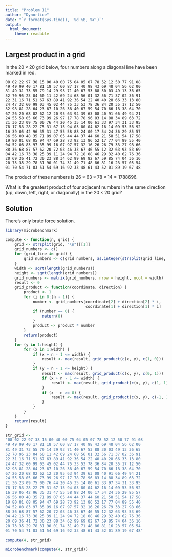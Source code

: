 ```yaml
---
title: "Problem 11"
author: "Dynortice"
date: "`r format(Sys.time(), '%d %B, %Y')`"
output:
  html_document:
    theme: readable
---
```

## Largest product in a grid
In the $20 \times 20$ grid below, four numbers along a diagonal line have been marked in red.

```
08 02 22 97 38 15 00 40 00 75 04 05 07 78 52 12 50 77 91 08
49 49 99 40 17 81 18 57 60 87 17 40 98 43 69 48 04 56 62 00
81 49 31 73 55 79 14 29 93 71 40 67 53 88 30 03 49 13 36 65
52 70 95 23 04 60 11 42 69 24 68 56 01 32 56 71 37 02 36 91
22 31 16 71 51 67 63 89 41 92 36 54 22 40 40 28 66 33 13 80
24 47 32 60 99 03 45 02 44 75 33 53 78 36 84 20 35 17 12 50
32 98 81 28 64 23 67 10 26 38 40 67 59 54 70 66 18 38 64 70
67 26 20 68 02 62 12 20 95 63 94 39 63 08 40 91 66 49 94 21
24 55 58 05 66 73 99 26 97 17 78 78 96 83 14 88 34 89 63 72
21 36 23 09 75 00 76 44 20 45 35 14 00 61 33 97 34 31 33 95
78 17 53 28 22 75 31 67 15 94 03 80 04 62 16 14 09 53 56 92
16 39 05 42 96 35 31 47 55 58 88 24 00 17 54 24 36 29 85 57
86 56 00 48 35 71 89 07 05 44 44 37 44 60 21 58 51 54 17 58
19 80 81 68 05 94 47 69 28 73 92 13 86 52 17 77 04 89 55 40
04 52 08 83 97 35 99 16 07 97 57 32 16 26 26 79 33 27 98 66
88 36 68 87 57 62 20 72 03 46 33 67 46 55 12 32 63 93 53 69
04 42 16 73 38 25 39 11 24 94 72 18 08 46 29 32 40 62 76 36
20 69 36 41 72 30 23 88 34 62 99 69 82 67 59 85 74 04 36 16
20 73 35 29 78 31 90 01 74 31 49 71 48 86 81 16 23 57 05 54
01 70 54 71 83 51 54 69 16 92 33 48 61 43 52 01 89 19 67 48
```
The product of these numbers is $26 \times 63 \times 78 \times 14 = 1788696$.

What is the greatest product of four adjacent numbers in the same direction (up, down, left, right, or diagonally) in the $20 \times 20$ grid?

## Solution
There's only brute force solution.
```r
library(microbenchmark)
```
```r
compute <- function(n, grid) {
    grid <- strsplit(grid, "\n")[[1]]
    grid_numbers <- c()
    for (grid_line in grid) {
        grid_numbers <- c(grid_numbers, as.integer(strsplit(grid_line, " ")[[1]]))
    }
    width <- sqrt(length(grid_numbers))
    height <- sqrt(length(grid_numbers))
    grid_numbers <- matrix(grid_numbers, nrow = height, ncol = width)
    result <- 0
    grid_product <- function(coordinate, direction) {
        product <- 1
        for (i in 0:(n - 1)) {
            number <- grid_numbers[coordinate[2] + direction[2] * i,
                                   coordinate[1] + direction[1] * i]
            if (number == 0) {
                return(0)
            }
            product <- product * number
        }
        return(product)
    }
    for (y in 1:height) {
        for (x in 1:width) {
            if (x + n - 1 <= width) {
                result <- max(result, grid_product(c(x, y), c(1, 0)))
            }
            if (y + n - 1 <= height) {
                result <- max(result, grid_product(c(x, y), c(0, 1)))
                if (x + n - 1 <= width) {
                    result <- max(result, grid_product(c(x, y), c(1, 1)))
                }
                if (x - n >= 0) {
                    result <- max(result, grid_product(c(x, y), c(-1, 1)))
                }
            }
        }
    }
    return(result)
}
```
```r
str_grid <-
"08 02 22 97 38 15 00 40 00 75 04 05 07 78 52 12 50 77 91 08
49 49 99 40 17 81 18 57 60 87 17 40 98 43 69 48 04 56 62 00
81 49 31 73 55 79 14 29 93 71 40 67 53 88 30 03 49 13 36 65
52 70 95 23 04 60 11 42 69 24 68 56 01 32 56 71 37 02 36 91
22 31 16 71 51 67 63 89 41 92 36 54 22 40 40 28 66 33 13 80
24 47 32 60 99 03 45 02 44 75 33 53 78 36 84 20 35 17 12 50
32 98 81 28 64 23 67 10 26 38 40 67 59 54 70 66 18 38 64 70
67 26 20 68 02 62 12 20 95 63 94 39 63 08 40 91 66 49 94 21
24 55 58 05 66 73 99 26 97 17 78 78 96 83 14 88 34 89 63 72
21 36 23 09 75 00 76 44 20 45 35 14 00 61 33 97 34 31 33 95
78 17 53 28 22 75 31 67 15 94 03 80 04 62 16 14 09 53 56 92
16 39 05 42 96 35 31 47 55 58 88 24 00 17 54 24 36 29 85 57
86 56 00 48 35 71 89 07 05 44 44 37 44 60 21 58 51 54 17 58
19 80 81 68 05 94 47 69 28 73 92 13 86 52 17 77 04 89 55 40
04 52 08 83 97 35 99 16 07 97 57 32 16 26 26 79 33 27 98 66
88 36 68 87 57 62 20 72 03 46 33 67 46 55 12 32 63 93 53 69
04 42 16 73 38 25 39 11 24 94 72 18 08 46 29 32 40 62 76 36
20 69 36 41 72 30 23 88 34 62 99 69 82 67 59 85 74 04 36 16
20 73 35 29 78 31 90 01 74 31 49 71 48 86 81 16 23 57 05 54
01 70 54 71 83 51 54 69 16 92 33 48 61 43 52 01 89 19 67 48"
```
```r
compute(4, str_grid)
```
```r
microbenchmark(compute(4, str_grid))
```
